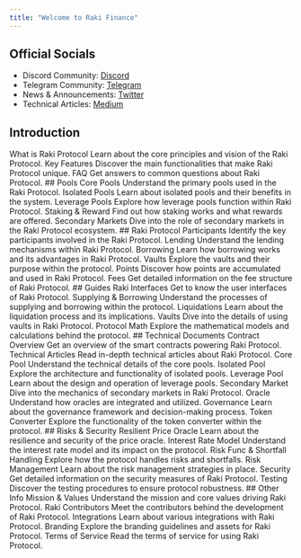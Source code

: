 ```yaml
---
title: "Welcome to Raki Finance"
---
```


## Official Socials

- Discord Community: [Discord](https://discord.gg/nZM2u4cJ)
- Telegram Community: [Telegram](https://t.me/rakifi_community)
- News & Announcements: [Twitter](https://x.com/raki_finance)
- Technical Articles: [Medium](https://medium.com/raki_finance)


## Introduction
<Cards>
  <Card href="/introduction/what_is_raki_protocol">
    <Card.Title>What is Raki Protocol</Card.Title>
    <Card.Description>Learn about the core principles and vision of the Raki Protocol.</Card.Description>
  </Card>
  <Card href="/introduction/key_features">
    <Card.Title>Key Features</Card.Title>
    <Card.Description>Discover the main functionalities that make Raki Protocol unique.</Card.Description>
  </Card>
  <Card href="/introduction/FAQ">
    <Card.Title>FAQ</Card.Title>
    <Card.Description>Get answers to common questions about Raki Protocol.</Card.Description>
  </Card>
</Cards>
## Pools
<Cards>
  <Card href="/pools/core_pools">
    <Card.Title>Core Pools</Card.Title>
    <Card.Description>Understand the primary pools used in the Raki Protocol.</Card.Description>
  </Card>
  <Card href="/pools/isolated_pools">
    <Card.Title>Isolated Pools</Card.Title>
    <Card.Description>Learn about isolated pools and their benefits in the system.</Card.Description>
  </Card>
  <Card href="/pools/leverage_pools">
    <Card.Title>Leverage Pools</Card.Title>
    <Card.Description>Explore how leverage pools function within Raki Protocol.</Card.Description>
  </Card>
  <Card href="/pools/stakes">
    <Card.Title>Staking & Reward</Card.Title>
    <Card.Description>Find out how staking works and what rewards are offered.</Card.Description>
  </Card>
  <Card href="/pools/secondary_markets">
    <Card.Title>Secondary Markets</Card.Title>
    <Card.Description>Dive into the role of secondary markets in the Raki Protocol ecosystem.</Card.Description>
  </Card>
</Cards>
## Raki Protocol
<Cards>
  <Card href="/raki_protocol/participants">
    <Card.Title>Participants</Card.Title>
    <Card.Description>Identify the key participants involved in the Raki Protocol.</Card.Description>
  </Card>
  <Card href="/raki_protocol/lending">
    <Card.Title>Lending</Card.Title>
    <Card.Description>Understand the lending mechanisms within Raki Protocol.</Card.Description>
  </Card>
  <Card href="/raki_protocol/borrowing">
    <Card.Title>Borrowing</Card.Title>
    <Card.Description>Learn how borrowing works and its advantages in Raki Protocol.</Card.Description>
  </Card>
  <Card href="/raki_protocol/vaults">
    <Card.Title>Vaults</Card.Title>
    <Card.Description>Explore the vaults and their purpose within the protocol.</Card.Description>
  </Card>
  <Card href="/raki_protocol/points">
    <Card.Title>Points</Card.Title>
    <Card.Description>Discover how points are accumulated and used in Raki Protocol.</Card.Description>
  </Card>
  <Card href="/raki_protocol/fees">
    <Card.Title>Fees</Card.Title>
    <Card.Description>Get detailed information on the fee structure of Raki Protocol.</Card.Description>
  </Card>
</Cards>
## Guides
<Cards>
  <Card href="/guides/raki_interface">
    <Card.Title>Raki Interfaces</Card.Title>
    <Card.Description>Get to know the user interfaces of Raki Protocol.</Card.Description>
  </Card>
  <Card href="/guides/supplying_borrowing">
    <Card.Title>Supplying & Borrowing</Card.Title>
    <Card.Description>Understand the processes of supplying and borrowing within the protocol.</Card.Description>
  </Card>
  <Card href="/guides/liquidations">
    <Card.Title>Liquidations</Card.Title>
    <Card.Description>Learn about the liquidation process and its implications.</Card.Description>
  </Card>
  <Card href="/guides/vaults">
    <Card.Title>Vaults</Card.Title>
    <Card.Description>Dive into the details of using vaults in Raki Protocol.</Card.Description>
  </Card>
  <Card href="/guides/protocol_math">
    <Card.Title>Protocol Math</Card.Title>
    <Card.Description>Explore the mathematical models and calculations behind the protocol.</Card.Description>
  </Card>
</Cards>
## Technical Documents
<Cards>
  <Card href="/technical_documents/contracts_overview">
    <Card.Title>Contract Overview</Card.Title>
    <Card.Description>Get an overview of the smart contracts powering Raki Protocol.</Card.Description>
  </Card>
  <Card href="/technical_documents/technical_articles">
    <Card.Title>Technical Articles</Card.Title>
    <Card.Description>Read in-depth technical articles about Raki Protocol.</Card.Description>
  </Card>
  <Card href="/technical_documents/core_pool">
    <Card.Title>Core Pool</Card.Title>
    <Card.Description>Understand the technical details of the core pools.</Card.Description>
  </Card>
  <Card href="/technical_documents/isolated_pool">
    <Card.Title>Isolated Pool</Card.Title>
    <Card.Description>Explore the architecture and functionality of isolated pools.</Card.Description>
  </Card>
  <Card href="/technical_documents/leverage_pool">
    <Card.Title>Leverage Pool</Card.Title>
    <Card.Description>Learn about the design and operation of leverage pools.</Card.Description>
  </Card>
  <Card href="/technical_documents/secondary_market">
    <Card.Title>Secondary Market</Card.Title>
    <Card.Description>Dive into the mechanics of secondary markets in Raki Protocol.</Card.Description>
  </Card>
  <Card href="/technical_documents/oracle">
    <Card.Title>Oracle</Card.Title>
    <Card.Description>Understand how oracles are integrated and utilized.</Card.Description>
  </Card>
  <Card href="/technical_documents/governance">
    <Card.Title>Governance</Card.Title>
    <Card.Description>Learn about the governance framework and decision-making process.</Card.Description>
  </Card>
  <Card href="/technical_documents/token_converter">
    <Card.Title>Token Converter</Card.Title>
    <Card.Description>Explore the functionality of the token converter within the protocol.</Card.Description>
  </Card>
</Cards>
## Risks & Security
<Cards>
  <Card href="/risk_security/resillient_price_oracle">
    <Card.Title>Resilient Price Oracle</Card.Title>
    <Card.Description>Learn about the resilience and security of the price oracle.</Card.Description>
  </Card>
  <Card href="/risk_security/interest_rate_model">
    <Card.Title>Interest Rate Model</Card.Title>
    <Card.Description>Understand the interest rate model and its impact on the protocol.</Card.Description>
  </Card>
  <Card href="/risk_security/risk_func_shortfail_handling">
    <Card.Title>Risk Func & Shortfall Handling</Card.Title>
    <Card.Description>Explore how the protocol handles risks and shortfalls.</Card.Description>
  </Card>
  <Card href="/risk_security/risk_management">
    <Card.Title>Risk Management</Card.Title>
    <Card.Description>Learn about the risk management strategies in place.</Card.Description>
  </Card>
  <Card href="/risk_security/security">
    <Card.Title>Security</Card.Title>
    <Card.Description>Get detailed information on the security measures of Raki Protocol.</Card.Description>
  </Card>
  <Card href="/risk_security/test_case">
    <Card.Title>Testing</Card.Title>
    <Card.Description>Discover the testing procedures to ensure protocol robustness.</Card.Description>
  </Card>
</Cards>
## Other Info
<Cards>
  <Card href="/other_info/mission_values">
    <Card.Title>Mission & Values</Card.Title>
    <Card.Description>Understand the mission and core values driving Raki Protocol.</Card.Description>
  </Card>
  <Card href="/other_info/raki_contributors">
    <Card.Title>Raki Contributors</Card.Title>
    <Card.Description>Meet the contributors behind the development of Raki Protocol.</Card.Description>
  </Card>
  <Card href="/other_info/intergrations">
    <Card.Title>Integrations</Card.Title>
    <Card.Description>Learn about various integrations with Raki Protocol.</Card.Description>
  </Card>
  <Card href="/other_info/brading">
    <Card.Title>Branding</Card.Title>
    <Card.Description>Explore the branding guidelines and assets for Raki Protocol.</Card.Description>
  </Card>
  <Card href="/other_info/terms_of_service">
    <Card.Title>Terms of Service</Card.Title>
    <Card.Description>Read the terms of service for using Raki Protocol.</Card.Description>
  </Card>
</Cards>
